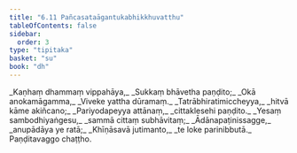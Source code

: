 ```yaml
---
title: "6.11 Pañcasataāgantukabhikkhuvatthu"
tableOfContents: false
sidebar:
  order: 3
type: "tipitaka"
basket: "su"
book: "dh"
---
```



<DynamicBreadcrumb />

<Division number="87" book="dh">

<Paragraph number="93" type="verses" book="dh">
_Kaṇhaṃ dhammaṃ vippahāya,_  
_Sukkaṃ bhāvetha paṇḍito;_  
_Okā anokamāgamma,_  
_Viveke yattha dūramaṃ._  

</Paragraph>

</Division>
<Division number="88" book="dh">

<Paragraph number="94" type="verses" book="dh">
_Tatrābhiratimiccheyya,_  
_hitvā kāme akiñcano;_  
_Pariyodapeyya attānaṃ,_  
_cittaklesehi paṇḍito._  

</Paragraph>

</Division>
<Division number="89" book="dh">

<Paragraph number="95" type="verses" book="dh">
_Yesaṃ sambodhiyaṅgesu,_  
_sammā cittaṃ subhāvitaṃ;_  
_Ādānapaṭinissagge,_  
_anupādāya ye ratā;_  
_Khīṇāsavā jutimanto,_  
_te loke parinibbutā._  


</Paragraph>
</Division>

<Paragraph number="96" type="center" book="dh">
Paṇḍitavaggo chaṭṭho.
</Paragraph>